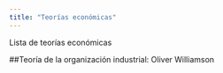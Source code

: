 ```yaml
---
title: "Teorías económicas"
---
```


Lista de teorías económicas

##Teoría de la organización industrial: Oliver Williamson